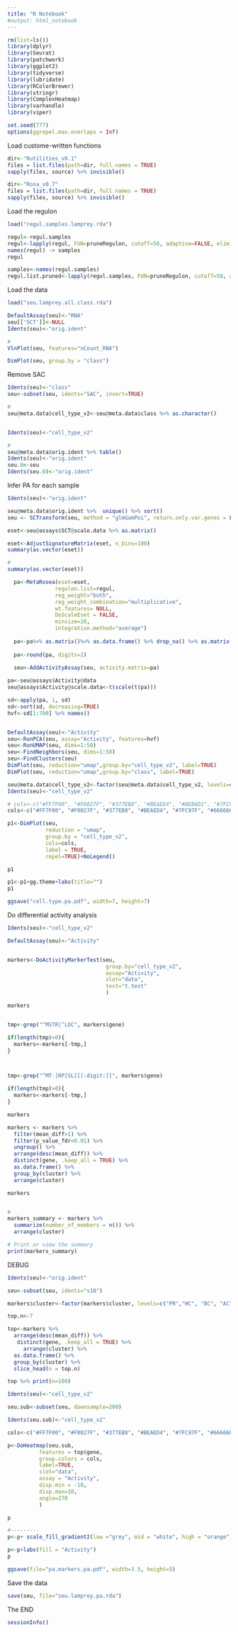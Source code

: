 ```yaml
---
title: "R Notebook"
#output: html_notebook
---
```



```r
rm(list=ls())
library(dplyr)
library(Seurat)
library(patchwork)
library(ggplot2)
library(tidyverse)
library(lubridate)
library(RColorBrewer)
library(stringr)
library(ComplexHeatmap)
library(varhandle)
library(viper)

set.seed(777)
options(ggrepel.max.overlaps = Inf)
```


Load custome-written functions
```r
dir<-"Rutilities_v0.1"
files = list.files(path=dir, full.names = TRUE)
sapply(files, source) %>% invisible()
```


```r
dir<-"Rosa_v0.7"
files = list.files(path=dir, full.names = TRUE)
sapply(files, source) %>% invisible()
```


Load the regulon 
```r

load("regul.samples.lamprey.rda")

regul<-regul.samples
regul<-lapply(regul, FUN=pruneRegulon, cutoff=50, adaptive=FALSE, eliminate=FALSE)
names(regul) -> samples
regul

samples<-names(regul.samples)
regul.list.pruned<-lapply(regul.samples, FUN=pruneRegulon, cutoff=50, adaptive=FALSE, eliminate=FALSE)
```


Load the data 
```r

load("seu.lamprey.all.class.rda")

DefaultAssay(seu)<-"RNA"
seu[['SCT']]<-NULL
Idents(seu)<-"orig.ident"

#
VlnPlot(seu, features="nCount_RNA")
```


```r
DimPlot(seu, group.by = "class")
```


Remove SAC 
```r

Idents(seu)<-"class"
seu<-subset(seu, idents="SAC", invert=TRUE)

```


```r
#
seu@meta.data$cell_type_v2<-seu@meta.data$class %>% as.character()


Idents(seu)<-"cell_type_v2"

#
seu@meta.data$orig.ident %>% table()
Idents(seu)<-"orig.ident"
seu.0<-seu
Idents(seu.0)<-"orig.ident"

```

Infer PA for each sample
```r

Idents(seu)<-"orig.ident"

seu@meta.data$orig.ident %>%  unique() %>% sort()
seu <- SCTransform(seu, method = "glmGamPoi", return.only.var.genes = FALSE)

eset<-seu@assays$SCT@scale.data %>% as.matrix() 

eset<-AdjustSignatureMatrix(eset, n_bins=100)
summary(as.vector(eset))
```



```r
#
summary(as.vector(eset))

  pa<-MetaRosea(eset=eset,
               regulon.list=regul,
               reg_weight="both",
               reg_weight_combination="multiplicative",
               wt.features= NULL,
               DoScaleEset = FALSE,
               minsize=20,
               integration.method="average")
  
  pa<-pa%>% as.matrix()%>% as.data.frame() %>% drop_na() %>% as.matrix()
  
  pa<-round(pa, digits=2)
  
  seu<-AddActivityAssay(seu, activity.matrix=pa)
```



```r
pa<-seu@assays$Activity@data
seu@assays$Activity@scale.data<-t(scale(t(pa)))

sd<-apply(pa, 1, sd)
sd<-sort(sd, decreasing=TRUE)
hvf<-sd[1:700] %>% names()


DefaultAssay(seu)<-"Activity"
seu<-RunPCA(seu, assay="Activity", features=hvf)
seu<-RunUMAP(seu, dims=1:50)
seu<-FindNeighbors(seu, dims=1:50)
seu<-FindClusters(seu)
DimPlot(seu, reduction="umap",group.by="cell_type_v2", label=TRUE)
DimPlot(seu, reduction="umap",group.by="class", label=TRUE)
```

```r

seu@meta.data$cell_type_v2<-factor(seu@meta.data$cell_type_v2, levels=c("PR","HC", "BC", "AC", "RGC", "MG"))
Idents(seu)<-"cell_type_v2"

# cols<-c("#FF7F00", "#F0027F", "#377EB8", "#BEAED4", "#BEBAD1", "#7FC97F", "#666666")
cols<-c("#FF7F00", "#F0027F", "#377EB8", "#BEAED4", "#7FC97F", "#666666")

p1<-DimPlot(seu, 
            reduction = "umap", 
            group.by = "cell_type_v2", 
            cols=cols,
            label = TRUE,
            repel=TRUE)+NoLegend()

p1

p1<-p1+gg.theme+labs(title="")
p1

ggsave("cell.type.pa.pdf", width=7, height=7)
```



Do differential activity analysis
```r

Idents(seu)<-"cell_type_v2"

DefaultAssay(seu)<-"Activity"


markers<-DoActivityMarkerTest(seu, 
                               group.by="cell_type_v2",
                               assay="Activity",
                               slot="data",
                               test="t.test"
                               )

markers


tmp<-grep("^MSTR|^LOC", markers$gene)

if(length(tmp)>0){
  markers<-markers[-tmp,]   
}



tmp<-grep("^MT-|RP[SL][[:digit:]]", markers$gene)

if(length(tmp)>0){
  markers<-markers[-tmp,] 
}

markers
```



```r

markers <- markers %>%
  filter(mean_diff>1) %>%
  filter(p_value_fdr<0.01) %>%
  ungroup() %>%
  arrange(desc(mean_diff)) %>%
  distinct(gene, .keep_all = TRUE) %>%
  as.data.frame() %>%
  group_by(cluster) %>%
  arrange(cluster)

markers


#
markers_summary <- markers %>%
  summarize(number_of_members = n()) %>%
  arrange(cluster)

# Print or view the summary
print(markers_summary)
```


DEBUG
```r

Idents(seu)<-"orig.ident"

seu<-subset(seu, idents="s10")

markers$cluster<-factor(markers$cluster, levels=c("PR","HC", "BC", "AC", "RGC", "MG"))

top.n<-7

top<-markers %>%
  arrange(desc(mean_diff)) %>%
   distinct(gene, .keep_all = TRUE) %>%
     arrange(cluster) %>%
  as.data.frame() %>%
  group_by(cluster) %>%
  slice_head(n = top.n)

top %>% print(n=100)

Idents(seu)<-"cell_type_v2"

seu.sub<-subset(seu, downsample=200)

Idents(seu.sub)<-"cell_type_v2"

cols<-c("#FF7F00", "#F0027F", "#377EB8", "#BEAED4", "#7FC97F", "#666666")

p<-DoHeatmap(seu.sub, 
          features = top$gene,
          group.colors = cols,
          label=TRUE,
          slot="data",
          assay = "Activity",
          disp.min = -10,
          disp.max=10,
          angle=270
          )

p

#---------
p<-p+ scale_fill_gradient2(low ="grey", mid = "white", high = "orange")

p<-p+labs(fill = "Activity") 
p

ggsave(file="pa.markers.pa.pdf", width=3.5, height=5)


```


Save the data
```r
save(seu, file="seu.lamprey.pa.rda")

```



The END
```r
sessionInfo()
```


